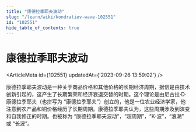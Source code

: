 ```yaml
---
title: "康德拉季耶夫波动"
slug: "/learn/wiki/kondratiev-wave-102551"
id: "102551"
hide_table_of_contents: true
---
```



# 康德拉季耶夫波动

<ArticleMeta id={102551} updatedAt={'2023-09-26 13:59:02'} />
<div className='border-solid border-b border-t-0 my-4 border-[var(--ifm-color-gray-300)]' />

康德拉季耶夫波动是一种关于商品价格和其他价格的长期经济周期，据信是由技术创新引起的，这产生了长期繁荣和经济衰退交替的时期。这个理论是由尼古拉·D·康德拉季耶夫（也拼写为 “康德拉季耶夫”）创立的，他是一位农业经济学家，他注意到农产品和铜价格经历了长期周期。康德拉季耶夫认为，这些周期涉及到演变和自我修正的时期。也被称为 “康德拉季耶夫波动”，“超周期”，“K-波”，“浪潮” 或 “长波”。
